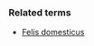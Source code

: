 {{Taxonomy|Subspecies|[[Felis silvestris]] [[catus]]|[[domestic cat]]}}
===Related terms===
*[[Felis domesticus]]